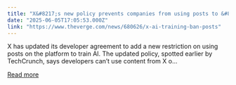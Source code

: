 ```yaml
---
title: "X&#8217;s new policy prevents companies from using posts to &#8216;fine-tune or train&#8217; AI models"
date: "2025-06-05T17:05:53.000Z"
link: "https://www.theverge.com/news/680626/x-ai-training-ban-posts"
---
```


X has updated its developer agreement to add a new restriction on using posts on the platform to train AI. The updated policy, spotted earlier by TechCrunch, says developers can’t use content from X o...

[Read more](https://www.theverge.com/news/680626/x-ai-training-ban-posts)
